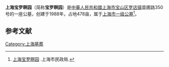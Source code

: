 '''上海宝罗瞑园'''（简称'''宝罗瞑园'''）是[[中華人民共和國|中華人民共和國]][[上海市|上海市]][[宝山区_(上海市)|宝山区]][[罗店镇|罗店镇]]苗圃路350号的一座公墓，创建于1988年，占地478亩，属于[[上海市一级公墓|上海市一级公墓]]<ref>[https://mzj.sh.gov.cn/MZ_BZ63_0-2-14-18/20200515/MZ_BZ63_80.html 上海宝罗瞑园] {{Wayback|url=https://mzj.sh.gov.cn/MZ_BZ63_0-2-14-18/20200515/MZ_BZ63_80.html |date=20210421055650 }}.上海市民政局.</ref>。

==参考文献==
{{reflist}}

[[Category:上海墓葬|Category:上海墓葬]]